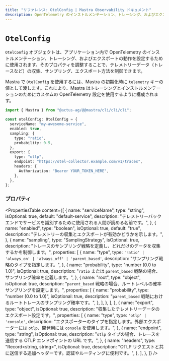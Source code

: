 ```yaml
---
title: "リファレンス: OtelConfig | Mastra Observability ドキュメント"
description: OpenTelemetry のインストルメンテーション、トレーシング、およびエクスポート動作を設定する OtelConfig オブジェクトのドキュメント。
---
```


# `OtelConfig`

`OtelConfig` オブジェクトは、アプリケーション内で OpenTelemetry のインストルメンテーション、トレーシング、およびエクスポートの動作を設定するために使用されます。そのプロパティを調整することで、テレメトリーデータ（トレースなど）の収集、サンプリング、エクスポート方法を制御できます。

Mastra で `OtelConfig` を使用するには、Mastra の初期化時に `telemetry` キーの値として渡します。これにより、Mastra はトレーシングとインストルメンテーションのためにカスタムの OpenTelemetry 設定を使用するように構成されます。

```typescript showLineNumbers copy
import { Mastra } from "@actus-ag/@@mastra/cli/cli/cli";

const otelConfig: OtelConfig = {
  serviceName: "my-awesome-service",
  enabled: true,
  sampling: {
    type: "ratio",
    probability: 0.5,
  },
  export: {
    type: "otlp",
    endpoint: "https://otel-collector.example.com/v1/traces",
    headers: {
      Authorization: "Bearer YOUR_TOKEN_HERE",
    },
  },
};
```

### プロパティ

<PropertiesTable
  content={[
    {
      name: "serviceName",
      type: "string",
      isOptional: true,
      default: "default-service",
      description:
        "テレメトリーバックエンドでサービスを識別するために使用される人間が読める名前です。",
    },
    {
      name: "enabled",
      type: "boolean",
      isOptional: true,
      default: "true",
      description: "テレメトリーの収集とエクスポートが有効かどうかを示します。",
    },
    {
      name: "sampling",
      type: "SamplingStrategy",
      isOptional: true,
      description:
        "トレースのサンプリング戦略を定義し、どれだけのデータを収集するかを制御します。",
      properties: [
        {
          name: "type",
          type: `'ratio' | 'always_on' | 'always_off' | 'parent_based'`,
          description: "サンプリング戦略のタイプを指定します。",
        },
        {
          name: "probability",
          type: "number (0.0 to 1.0)",
          isOptional: true,
          description:
            "`ratio` または `parent_based` 戦略の場合、サンプリング確率を定義します。",
        },
        {
          name: "root",
          type: "object",
          isOptional: true,
          description:
            "`parent_based` 戦略の場合、ルートレベルの確率サンプリングを設定します。",
          properties: [
            {
              name: "probability",
              type: "number (0.0 to 1.0)",
              isOptional: true,
              description:
                "`parent_based` 戦略におけるルートトレースのサンプリング確率です。",
            },
          ],
        },
      ],
    },
    {
      name: "export",
      type: "object",
      isOptional: true,
      description: "収集したテレメトリーデータのエクスポート設定です。",
      properties: [
        {
          name: "type",
          type: `'otlp' | 'console'`,
          description:
            "エクスポーターのタイプを指定します。外部エクスポーターには `otlp`、開発用には `console` を使用します。",
        },
        {
          name: "endpoint",
          type: "string",
          isOptional: true,
          description:
            "`otlp` タイプの場合、トレースを送信する OTLP エンドポイントの URL です。",
        },
        {
          name: "headers",
          type: "Record<string, string>",
          isOptional: true,
          description:
            "OTLP リクエストと共に送信する追加ヘッダーです。認証やルーティングに便利です。",
        },
      ],
    },
  ]}
/>
